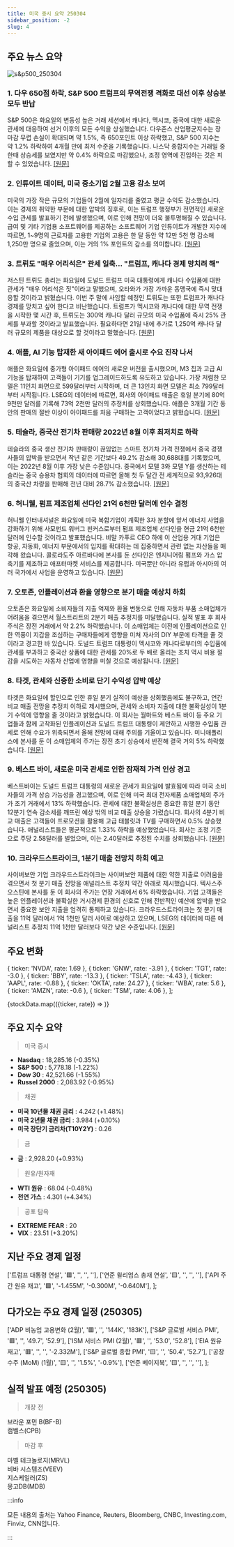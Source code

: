 ```yaml
---
title: 미국 증시 요약 250304
sidebar_position: -2
slug: 4
---
```


## 주요 뉴스 요약

![s&p500_250304](/map/250304.png)

### 1. **다우 650점 하락, S&P 500 트럼프의 무역전쟁 격화로 대선 이후 상승분 모두 반납**

S&P 500은 화요일의 변동성 높은 거래 세션에서 캐나다, 멕시코, 중국에 대한 새로운 관세에 대응하여 선거 이후의 모든 수익을 상실했습니다. 다우존스 산업평균지수는 장 마감 무렵 손실이 확대되며 약 1.5%, 즉 650포인트 이상 하락했고, S&P 500 지수는 약 1.2% 하락하여 4개월 만에 최저 수준을 기록했습니다. 나스닥 종합지수는 거래일 중 한때 상승세를 보였지만 약 0.4% 하락으로 마감했으나, 조정 영역에 진입하는 것은 피할 수 있었습니다. [[원문]](https://finance.yahoo.com/news/live/stock-market-today-dow-sinks-650-points-sp-500-wipes-out-post-election-gains-as-trump-trade-war-intensifies-210135991.html)

### 2. **인튜이트 데이터, 미국 중소기업 2월 고용 감소 보여**

미국의 가장 작은 규모의 기업들이 2월에 일자리를 줄였고 평균 수익도 감소했습니다. 이는 경제의 취약한 부문에 대한 압박의 징후로, 이는 트럼프 행정부가 전면적인 새로운 수입 관세를 발표하기 전에 발생했으며, 이로 인해 전망이 더욱 불투명해질 수 있습니다. 급여 및 기타 기업용 소프트웨어를 제공하는 소프트웨어 기업 인튜이트가 개발한 지수에 따르면, 1~9명의 근로자를 고용한 기업의 고용은 한 달 동안 약 12만 5천 명 감소해 1,250만 명으로 줄었으며, 이는 거의 1% 포인트의 감소를 의미합니다. [[원문]](https://www.reuters.com/markets/us/us-small-businesses-cut-jobs-february-intuit-data-show-2025-03-04/)

### 3. **트뤼도 "매우 어리석은" 관세 일축... "트럼프, 캐나다 경제 망치려 해"**

저스틴 트뤼도 총리는 화요일에 도널드 트럼프 미국 대통령에게 캐나다 수입품에 대한 관세가 "매우 어리석은 짓"이라고 말했으며, 오타와가 가장 가까운 동맹국에 즉시 맞대응할 것이라고 밝혔습니다. 이번 주 말에 사임할 예정인 트뤼도는 또한 트럼프가 캐나다 경제를 망치고 싶어 한다고 비난했습니다. 트럼프가 멕시코와 캐나다에 대한 무역 전쟁을 시작한 몇 시간 후, 트뤼도는 300억 캐나다 달러 규모의 미국 수입품에 즉시 25% 관세를 부과할 것이라고 발표했습니다. 필요하다면 21일 내에 추가로 1,250억 캐나다 달러 규모의 제품을 대상으로 할 것이라고 말했습니다. [[원문]](https://www.reuters.com/world/canada-is-imposing-25-tariffs-30-bln-us-imports-says-trudeau-2025-03-04/)

### 4. **애플, AI 기능 탑재한 새 아이패드 에어 출시로 수요 진작 나서**

애플은 화요일에 중가형 아이패드 에어의 새로운 버전을 출시했으며, M3 칩과 고급 AI 기능을 탑재하여 고객들이 기기를 업그레이드하도록 유도하고 있습니다. 가장 저렴한 모델은 11인치 화면으로 599달러부터 시작하며, 더 큰 13인치 화면 모델은 최소 799달러부터 시작됩니다. LSEG의 데이터에 따르면, 회사의 아이패드 매출은 휴일 분기에 80억 9천만 달러를 기록해 73억 2천만 달러의 추정치를 상회했습니다. 애플은 3개월 기간 동안의 판매의 절반 이상이 아이패드를 처음 구매하는 고객이었다고 밝혔습니다. [[원문]](https://www.reuters.com/technology/apple-launches-new-ipad-air-with-ai-features-stoke-demand-2025-03-04/)

### 5. **테슬라, 중국산 전기차 판매량 2022년 8월 이후 최저치로 하락**

테슬라의 중국 생산 전기차 판매량이 끊임없는 스마트 전기차 가격 전쟁에서 중국 경쟁사들의 압박을 받으면서 작년 같은 기간보다 49.2% 감소해 30,688대를 기록했으며, 이는 2022년 8월 이후 가장 낮은 수준입니다. 중국에서 모델 3와 모델 Y를 생산하는 테슬라는 중국 승용차 협회의 데이터에 따르면 올해 첫 두 달간 전 세계적으로 93,926대의 중국산 차량을 판매해 전년 대비 28.7% 감소했습니다. [[원문]](https://www.reuters.com/business/autos-transportation/teslas-china-made-ev-sales-fall-492-february-2025-03-04/)

### 6. **허니웰, 펌프 제조업체 선다인 21억 6천만 달러에 인수 결정**

허니웰 인터내셔널은 화요일에 미국 복합기업이 계획한 3자 분할에 앞서 에너지 사업을 강화하기 위해 사모펀드 워버그 핀커스로부터 펌프 제조업체 선다인을 현금 21억 6천만 달러에 인수할 것이라고 발표했습니다. 비말 카푸르 CEO 하에 이 산업용 거대 기업은 항공, 자동화, 에너지 부문에서의 입지를 확대하는 데 집중하면서 관련 없는 자산들을 매각해 왔습니다. 콜로라도주 아르바다에 본사를 둔 선다인은 엔지니어링 펌프와 가스 압축기를 제조하고 애프터마켓 서비스를 제공합니다. 미국뿐만 아니라 유럽과 아시아의 여러 국가에서 사업을 운영하고 있습니다. [[원문]](https://www.reuters.com/markets/deals/honeywell-nears-22-billion-deal-pump-and-compressor-maker-sundyne-wsj-reports-2025-03-04/)

### 7. **오토존, 인플레이션과 환율 영향으로 분기 매출 예상치 하회**

오토존은 화요일에 소비자들의 지출 억제와 환율 변동으로 인해 자동차 부품 소매업체가 어려움을 겪으면서 월스트리트의 2분기 매출 추정치를 미달했습니다. 실적 발표 후 회사 주식은 장전 거래에서 약 2.2% 하락했습니다. 이 소매업체는 이전에 인플레이션으로 인한 역풍이 지갑을 조심하는 구매자들에게 영향을 미쳐 자사의 DIY 부문에 타격을 줄 것이라고 경고한 바 있습니다. 도널드 트럼프 대통령이 멕시코와 캐나다로부터의 수입품에 관세를 부과하고 중국산 상품에 대한 관세를 20%로 두 배로 올리는 조치 역시 비용 절감을 시도하는 자동차 산업에 영향을 미칠 것으로 예상됩니다. [[원문]](https://www.reuters.com/business/autos-transportation/autozone-misses-quarterly-revenue-estimates-inflation-currency-rates-2025-03-04/)

### 8. **타겟, 관세와 신중한 소비로 단기 수익성 압박 예상**

타겟은 화요일에 할인으로 인한 휴일 분기 실적이 예상을 상회했음에도 불구하고, 연간 비교 매출 전망을 추정치 이하로 제시했으며, 관세와 소비자 지출에 대한 불확실성이 1분기 수익에 영향을 줄 것이라고 밝혔습니다. 이 회사는 월마트와 베스트 바이 등 주요 기업들과 함께 고착화된 인플레이션과 도널드 트럼프 대통령이 제안하고 시행한 수입품 관세로 인해 수요가 위축되면서 올해 전망에 대해 주의를 기울이고 있습니다. 미니애폴리스에 본사를 둔 이 소매업체의 주가는 장전 초기 상승에서 반전해 결국 거의 5% 하락했습니다. [[원문]](https://www.reuters.com/business/retail-consumer/target-sees-near-term-profit-squeeze-tariffs-cautious-spending-2025-03-04/)

### 9. **베스트 바이, 새로운 미국 관세로 인한 잠재적 가격 인상 경고**

베스트바이는 도널드 트럼프 대통령의 새로운 관세가 화요일에 발효됨에 따라 미국 소비자들의 가격 상승 가능성을 경고했으며, 이로 인해 미국 최대 전자제품 소매업체의 주가가 조기 거래에서 13% 하락했습니다. 관세에 대한 불확실성은 중요한 휴일 분기 동안 12분기 연속 감소세를 깨뜨린 예상 밖의 비교 매출 상승을 가렸습니다. 회사의 4분기 비교 매출은 고객들이 프로모션을 활용해 고급 태블릿과 TV를 구매하면서 0.5% 상승했습니다. 애널리스트들은 평균적으로 1.33% 하락을 예상했었습니다. 회사는 조정 기준으로 주당 2.58달러를 벌었으며, 이는 2.40달러로 추정된 수치를 상회했습니다. [[원문]](https://www.reuters.com/business/retail-consumer/best-buy-posts-surprise-rise-quarterly-sales-2025-03-04/)

### 10. **크라우드스트라이크, 1분기 매출 전망치 하회 예고**

사이버보안 기업 크라우드스트라이크는 사이버보안 제품에 대한 약한 지출로 어려움을 겪으면서 첫 분기 매출 전망을 애널리스트 추정치 약간 아래로 제시했습니다. 텍사스주 오스틴에 본사를 둔 이 회사의 주가는 연장 거래에서 6% 하락했습니다. 기업 고객들은 높은 인플레이션과 불확실한 거시경제 환경의 신호로 인해 전반적인 예산에 압박을 받으면서 중요한 보안 지출을 엄격히 통제하고 있습니다. 크라우드스트라이크는 첫 분기 매출을 11억 달러에서 1억 1천만 달러 사이로 예상하고 있으며, LSEG의 데이터에 따른 애널리스트 추정치 11억 1천만 달러보다 약간 낮은 수준입니다. [[원문]](https://www.reuters.com/technology/cybersecurity/crowdstrike-forecasts-first-quarter-revenue-below-estimates-2025-03-04/)

## 주요 변화

  { ticker: 'NVDA', rate: 1.69 },
  { ticker: 'GNW', rate: -3.91 },
  { ticker: 'TGT', rate: -3.0 },
  { ticker: 'BBY', rate: -13.3 },
  { ticker: 'TSLA', rate: -4.43 },
  { ticker: 'AAPL', rate: -0.88 },
  { ticker: 'OKTA', rate: 24.27 },
  { ticker: 'WBA', rate: 5.6 },
  { ticker: 'AMZN', rate: -0.6 },
  { ticker: 'TSM', rate: 4.06 },
];

{stockData.map(({ticker, rate}) => <StockCardMini key={ticker} ticker={ticker} rate={rate}></StockCardMini>)}

## 주요 지수 요약

> 미국 증시

- **Nasdaq** : 18,285.16 (-0.35%)
- **S&P 500** : 5,778.18 (-1.22%)
- **Dow 30** : 42,521.66 (-1.55%)
- **Russel 2000** : 2,083.92 (-0.95%)

> 채권

- **미국 10년물 채권 금리** : 4.242 (+1.48%)
- **미국 2년물 채권 금리** : 3.984 (+0.10%)
- **미국 장단기 금리차(T10Y2Y)** : 0.26

> 금

- **금** : 2,928.20 (+0.93%)

> 원유/원자재

- **WTI 원유** : 68.04 (-0.48%)
- **천연 가스** : 4.301 (+4.34%)

> 공포 탐욕

- **EXTREME FEAR** : 20
- **VIX** : 23.51 (+3.20%)

## 지난 주요 경제 일정

  ['트럼프 대통령 연설', '🟥', '', '', ''],
  ['연준 윌리엄스 총재 연설', '🟨', '', '', ''],
  ['API 주간 원유 재고', '🟩', '-1.455M', '-0.300M', '-0.640M'],
];

<EconomicCalendar data={eventsData} />

## 다가오는 주요 경제 일정 (250305)

  ['ADP 비농업 고용변화 (2월)', '🟥', '', '144K', '183K'],
  ['S&P 글로벌 서비스 PMI', '🟥', '', '49.7', '52.9'],
  ['ISM 서비스 PMI (2월)', '🟥', '', '53.0', '52.8'],
  ['EIA 원유재고', '🟥', '', '', '-2.332M'],
  ['S&P 글로벌 종합 PMI', '🟨', '', '50.4', '52.7'],
  ['공장수주 (MoM) (1월)', '🟨', '', '1.5%', '-0.9%'],
  ['연준 베이지북', '🟨', '', '', ''],
];

<EconomicCalendar data={nextEventsData} />

## 실적 발표 예정 (250305)

> 개장 전

브라운 포먼 B(BF-B)  
캠벨스(CPB)

> 마감 후

마벨 테크놀로지(MRVL)  
비바 시스템즈(VEEV)  
지스케일러(ZS)  
몽고DB(MDB)

:::info

모든 내용의 출처는 Yahoo Finance, Reuters, Bloomberg, CNBC, Investing.com, Finviz, CNN입니다.

:::
